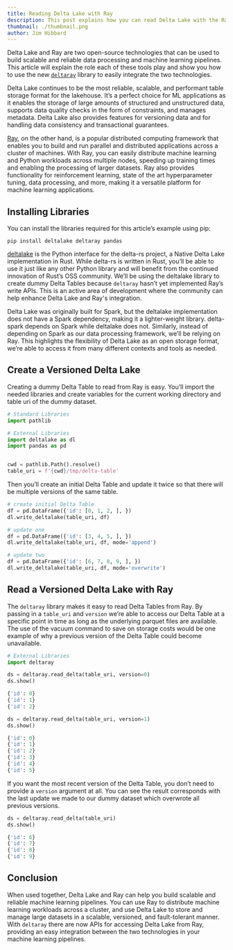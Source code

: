 ```yaml
---
title: Reading Delta Lake with Ray
description: This post explains how you can read Delta Lake with the Ray compute framework
thumbnail: ./thumbnail.png
author: Jim Hibbard
---
```


Delta Lake and Ray are two open-source technologies that can be used to build scalable and reliable data
processing and machine learning pipelines. This article will explain the role each of these tools play and
show you how to use the new [`deltaray`](https://github.com/delta-incubator/deltaray) library to easily integrate the two technologies.

Delta Lake continues to be the most reliable, scalable, and performant table storage format for the lakehouse.
It’s a perfect choice for ML applications as it enables the storage of large amounts of structured and
unstructured data, supports data quality checks in the form of constraints, and manages metadata. Delta Lake
also provides features for versioning data and for handling data consistency and transactional guarantees.

[Ray](https://docs.ray.io/en/latest/), on the other hand, is a popular distributed computing framework that enables you to build and run
parallel and distributed applications across a cluster of machines. With Ray, you can easily distribute
machine learning and Python workloads across multiple nodes, speeding up training times and enabling the
processing of larger datasets. Ray also provides functionality for reinforcement learning, state of the
art hyperparameter tuning, data processing, and more, making it a versatile platform for machine learning
applications.

## Installing Libraries

You can install the libraries required for this article’s example using pip:

```shell
pip install deltalake deltaray pandas
```

[deltalake](https://github.com/delta-io/delta-rs) is the Python interface for the delta-rs project, a Native Delta Lake implementation in Rust.
While delta-rs is written in Rust, you’ll be able to use it just like any other Python library and will
benefit from the continued innovation of Rust’s OSS community. We’ll be using the deltalake library to
create dummy Delta Tables because `deltaray` hasn’t yet implemented Ray’s write APIs. This is an active area of
development where the community can help enhance Delta Lake and Ray's integration.

Delta Lake was originally built for Spark, but the deltalake implementation does not have a Spark dependency,
making it a lighter-weight library. delta-spark depends on Spark while deltalake does not. Similarly,
instead of depending on Spark as our data processing framework, we’ll be relying on Ray. This highlights
the flexibility of Delta Lake as an open storage format, we’re able to access it from many different contexts
and tools as needed.

## Create a Versioned Delta Lake

Creating a dummy Delta Table to read from Ray is easy. You’ll import the needed libraries and create
variables for the current working directory and table uri of the dummy dataset.

```python
# Standard Libraries
import pathlib

# External Libraries
import deltalake as dl
import pandas as pd


cwd = pathlib.Path().resolve()
table_uri = f'{cwd}/tmp/delta-table'
```

Then you’ll create an initial Delta Table and update it twice so that there will be multiple versions of the same table.

```python
# create initial Delta Table
df = pd.DataFrame({'id': [0, 1, 2, ], })
dl.write_deltalake(table_uri, df)

# update one
df = pd.DataFrame({'id': [3, 4, 5, ], })
dl.write_deltalake(table_uri, df, mode='append')

# update two
df = pd.DataFrame({'id': [6, 7, 8, 9, ], })
dl.write_deltalake(table_uri, df, mode='overwrite')
```

## Read a Versioned Delta Lake with Ray

The `deltaray` library makes it easy to read Delta Tables from Ray. By passing in a `table_uri` and
`version` we’re able to access our Delta Table at a specific point in time as long as the underlying
parquet files are available. The use of the vacuum command to save on storage costs would be one
example of why a previous version of the Delta Table could become unavailable.

```python
# External Libraries
import deltaray

ds = deltaray.read_delta(table_uri, version=0)
ds.show()

{'id': 0}
{'id': 1}
{'id': 2}
```

```python
ds = deltaray.read_delta(table_uri, version=1)
ds.show()

{'id': 0}
{'id': 1}
{'id': 2}
{'id': 3}
{'id': 4}
{'id': 5}
```

If you want the most recent version of the Delta Table, you don’t need to provide a `version` argument
at all. You can see the result corresponds with the last update we made to our dummy dataset which
overwrote all previous versions.

```python
ds = deltaray.read_delta(table_uri)
ds.show()

{'id': 6}
{'id': 7}
{'id': 8}
{'id': 9}
```

## Conclusion

When used together, Delta Lake and Ray can help you build scalable and reliable machine learning pipelines.
You can use Ray to distribute machine learning workloads across a cluster, and use Delta Lake to store and
manage large datasets in a scalable, versioned, and fault-tolerant manner. With `deltaray` there are now
APIs for accessing Delta Lake from Ray, providing an easy integration between the two technologies in your
machine learning pipelines.